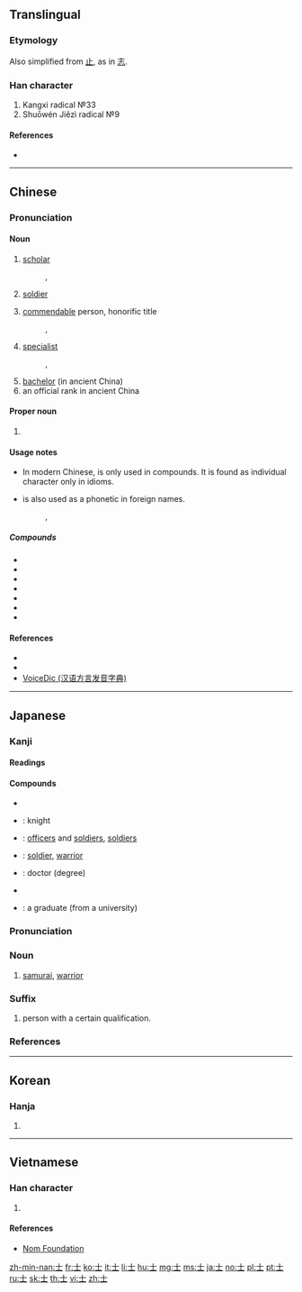 {{also|土|±}}
==Translingual==
{{stroke order|type=animate}}

===Etymology===
{{Han etyl}}
Also simplified from [[止]], as in [[志]].

===Han character===
{{Han char|rn=33|rad=士|as=00|sn=3|four=40100|canj=JM|ids=⿱十一}}

# Kangxi radical №33
# Shuōwén Jiězì radical №9

====References====
* {{Han ref|kx=0242.380|dkj=05638|dj=0482.380|hdz=10416.010|uh=58EB|ud=22763|bh=A468|bd=42088}}

----

==Chinese==
{{zh-forms}}

===Pronunciation===
{{zh-pron
|m=shì
|c=si6
|h=pfs=sṳ
|mn=sū
|w=
|mc=y
|oc=y
|ma=|ma2=
|cat=n
}}

====Noun====
{{zh-noun}}

# [[scholar]]
#: {{zh-l|博士}}, {{zh-l|院士}}
# [[soldier]]
#: {{zh-l|士兵}}
# [[commendable]] person, honorific title
#: {{zh-l|女士}}, {{zh-l|人士}}
# [[specialist]]
#: {{zh-l|護士}}, {{zh-l|助產士}}
# [[bachelor]] (in ancient China)
# an official rank in ancient China

====Proper noun====
{{zh-proper noun}}

# {{surname|lang=zh}}

====Usage notes====
* In modern Chinese, {{lang|zh|士}} is only used in compounds. It is found as individual character only in idioms.
* {{lang|zh|士}} is also used as a phonetic in foreign names.
*: {{zh-l|威士忌|[[whiskey]]}}, {{zh-l|巴士|[[bus]]}}

=====Compounds=====
* {{zh-l|戰士}}
* {{zh-l|爵士}}
* {{zh-l|修士}}
* {{zh-l|武士}}
* {{zh-l|將士}}
* {{zh-l|名士}}
* {{zh-l|居士}}

====References====
* {{cite-web
|url=http://www.mdbg.net/chindict/chindict.php?page=worddict&wdrst=0&wdqb=士
|title=士
|work=MDBG English to Chinese dictionary ( Based on CC-CEDICT )
|language=Mandarin/English
|accessdate=2014-02-15}}
* {{thcwd|193}}
* [http://cn.voicedic.com/ VoiceDic (汉语方言发音字典)]

----

==Japanese==

===Kanji===
{{ja-kanji|grade=4|rs=士00}}

====Readings====
{{ja-readings|goon=[[じ]] (ji)|kanon=[[し]] (shi)|kun=[[さむらい]] (samurai), [[つかさ]] (tsukasa)}}

====Compounds====
{{der-top|Compounds}}
* {{ja-r|会計士|かいけいし}}
* {{ja-r|騎士|きし}}: knight
* {{ja-r|士卒|しそつ}}: [[officers]] and [[soldiers]], [[soldiers]]
* {{ja-r|戦士|せんし}}: [[soldier]], [[warrior]]
* {{ja-r|博士|はかせ}}: doctor (degree)
* {{ja-r|武士|ぶし}}
* {{ja-r|学士|がくし}}: a graduate (from a university)
{{der-bottom}}

{{ja-kanjitab|し|yomi=o}}

===Pronunciation===
{{ja-pron|yomi=kanon|し|acc=1|acc_ref=DJR,NHK}}

===Noun===
{{ja-noun|し}}

# [[samurai]], [[warrior]]

===Suffix===
{{ja-pos|し|suffix}}

# person with a certain qualification.
#: {{ja-usex|弁護'''士'''|べんご'''し'''|a lawyer}}
#: {{ja-usex|会計'''士'''|かいけい'''し'''|an accountant}}

===References===
<references/>

----

==Korean==

===Hanja===
{{ko-hanja|hangeul=사|rv=sa|mr=sa}}

# {{defn|lang=ko|sort=士00}}

----

==Vietnamese==

===Han character===
{{vi-hantu|[[sĩ]], [[sãi]], [[sõi]], [[sỡi]]|rs=士00}}

# {{defn|lang=vi|sort=士00}}

====References====
* [http://nomfoundation.org/common/nom_details.php?codepoint=58eb Nom Foundation]

[[Category:CJKV radicals| ]]

[[zh-min-nan:士]]
[[fr:士]]
[[ko:士]]
[[it:士]]
[[li:士]]
[[hu:士]]
[[mg:士]]
[[ms:士]]
[[ja:士]]
[[no:士]]
[[pl:士]]
[[pt:士]]
[[ru:士]]
[[sk:士]]
[[th:士]]
[[vi:士]]
[[zh:士]]